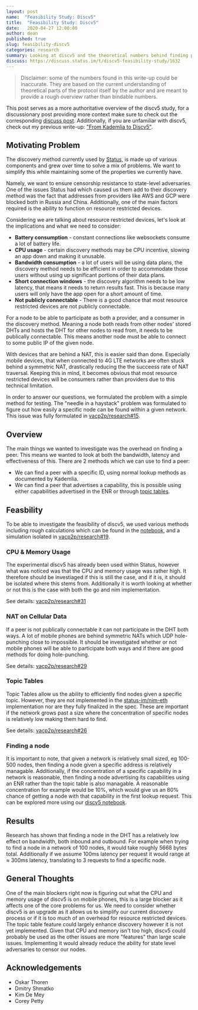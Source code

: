 ```yaml
---
layout: post
name:  "Feasibility Study: Discv5"
title:  "Feasibility Study: Discv5"
date:   2020-04-27 12:00:00
author: dean
published: true
slug: feasibility-discv5
categories: research
summary: Looking at discv5 and the theoretical numbers behind finding peers.
discuss: https://discuss.status.im/t/discv5-feasibility-study/1632
---
```



<DocMetadata />

> Disclaimer: some of the numbers found in this write-up could be inaccurate. They are based on the current understanding of theoretical parts of the protocol itself by the author and are meant to provide a rough overview rather than bindable numbers.

This post serves as a more authoritative overview of the discv5 study, for a discussionary post providing more context make sure to check out the corresponding [discuss post](https://discuss.status.im/t/discv5-feasibility-study/1632). Additionally, if you are unfamiliar with discv5, check out my previous write-up: ["From Kademlia to Discv5"](https://vac.dev/kademlia-to-discv5).

## Motivating Problem

The discovery method currently used by [Status](https://status.im), is made up of various components and grew over time to solve a mix of problems. We want to simplify this while maintaining some of the properties we currently have.

Namely, we want to ensure censorship resistance to state-level adversaries. One of the issues Status had which caused us them add to their discovery method was the fact that addresses from providers like AWS and GCP were blocked both in Russia and China. Additionally, one of the main factors required is the ability to function on resource restricted devices.

Considering we are talking about resource restricted devices, let's look at the implications and what we need to consider:

 - **Battery consumption** - constant connections like websockets consume a lot of battery life.
 - **CPU usage** - certain discovery methods may be CPU incentive, slowing an app down and making it unusable.
 - **Bandwidth consumption** - a lot of users will be using data plans, the discovery method needs to be efficient in order to accommodate those users without using up significant portions of their data plans.
 - **Short connection windows** - the discovery algorithm needs to be low latency, that means it needs to return results fast. This is because many users will only have the app open for a short amount of time.
 - **Not publicly connectable** - There is a good chance that most resource restricted devices are not publicly connectable.

For a node to be able to participate as both a provider, and a consumer in the discovery method. Meaning a node both reads from other nodes' stored DHTs and hosts the DHT for other nodes to read from, it needs to be publically connectable. This means another node must be able to connect to some public IP of the given node. 

With devices that are behind a NAT, this is easier said than done. Especially mobile devices, that when connected to 4G LTE networks are often stuck behind a symmetric NAT, drastically reducing the the succeess rate of NAT traversal. Keeping this in mind, it becomes obvious that most resource restricted devices will be consumers rather than providers due to this technical limitation.

In order to answer our questions, we formulated the problem with a simple method for testing. The "needle in a haystack" problem was formulated to figure out how easily a specific node can be found within a given network. This issue was fully formulated in [vacp2p/research#15](https://github.com/vacp2p/research/issues/15).

## Overview

The main things we wanted to investigate was the overhead on finding a peer. This means we wanted to look at both the bandwidth, latency and effectiveness of this. There are 2 methods which we can use to find a peer:
 - We can find a peer with a specific ID, using normal lookup methods as documented by Kademlia.
 - We can find a peer that advertises a capability, this is possible using either capabilities advertised in the ENR or through [topic tables](https://github.com/ethereum/devp2p/blob/master/discv5/discv5-theory.md#topic-advertisement).

## Feasbility

To be able to investigate the feasibility of discv5, we used various methods including rough calculations which can be found in the [notebook](https://vac.dev/discv5-notebook/), and a simulation isolated in [vacp2p/research#19](https://github.com/vacp2p/research/pull/19).

### CPU & Memory Usage

The experimental discv5 has already been used within Status, however what was noticed was that the CPU and memory usage was rather high. It therefore should be investiaged if this is still the case, and if it is, it should be isolated where this stems from. Additionally it is worth looking at whether or not this is the case with both the go and nim implementation.

See details: [vacp2p/research#31](https://github.com/vacp2p/research/issues/31)

### NAT on Cellular Data

If a peer is not publically connectable it can not participate in the DHT both ways. A lot of mobile phones are behind symmetric NATs which UDP hole-punching close to impossible. It should be investigated whether or not mobile phones will be able to participate both ways and if there are good methods for doing hole-punching.

See details: [vacp2p/research#29](https://github.com/vacp2p/research/issues/29)

### Topic Tables

Topic Tables allow us the ability to efficiently find nodes given a specific topic. However, they are not implemented in the [status-im/nim-eth](https://github.com/status-im/nim-eth/) implementation nor are they fully finalized in the spec. These are important if the network grows past a size where the concentration of specific nodes is relatively low making them hard to find.

See details: [vacp2p/research#26](https://github.com/vacp2p/research/issues/26)

### Finding a node

It is important to note, that given a network is relatively small sized, eg 100-500 nodes, then finding a node given a specific address is relatively managable. Additionally, if the concentration of a specific capability in a network is reasonable, then finding a node advertising its capabilities using an ENR rather than the topic table is also managable. A reasonable concentration for example would be 10%, which would give us an 80% chance of getting a node with that capability in the first lookup request. This can be explored more using our [discv5 notebook](https://vac.dev/discv5-notebook/#Needle-in-a-haystack-with-ENR-records-indicating-capabilities).

## Results

Research has shown that finding a node in the DHT has a relatively low effect on bandwidth, both inbound and outbound. For example when trying to find a node in a network of 100 nodes, it would take roughly 5668 bytes total. Additionally if we assume 100ms latency per request it would range at ≈ 300ms latency, translating to 3 requests to find a specific node.

## General Thoughts

One of the main blockers right now is figuring out what the CPU and memory usage of discv5 is on mobile phones, this is a large blocker as it affects one of the core problems for us. We need to consider whether discv5 is an upgrade as it allows us to simplify our current discovery process or if it is too much of an overhead for resource restricted devices. The topic table feature could largely enhance discovery however it is not yet implemented. Given that CPU and memory isn't too high, discv5 could probably be used as the other issues are more "features" than large scale issues. Implementing it would already reduce the ability for state level adversaries to censor our nodes.

## Acknowledgements
 - Oskar Thoren
 - Dmitry Shmatko
 - Kim De Mey
 - Corey Petty
